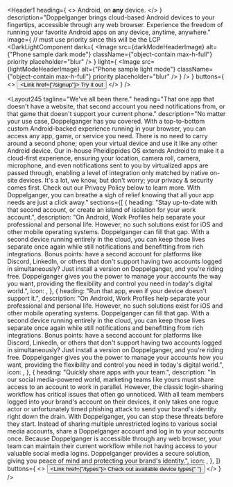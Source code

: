 
<Header1
  heading={
    <>
      Android, on <strong>any</strong> device.
    </>
  }
  description="Doppelganger brings cloud-based Android devices to your fingertips, accessible through any web browser. Experience the freedom of running your favorite Android apps on any device, anytime, anywhere."
  image={
    // must use priority since this will be the LCP
    <DarkLightComponent
      dark={
        <Image
          src={darkModeHeaderImage}
          alt={"Phone sample dark mode"}
          className={"object-contain max-h-full"}
          priority
          placeholder="blur"
        />
      }
      light={
        <Image
          src={lightModeHeaderImage}
          alt={"Phone sample light mode"}
          className={"object-contain max-h-full"}
          priority
          placeholder="blur"
        />
      }
    />
  }
  buttons={
    <>
      <Button asChild>
        <Link href={"/signup"}>
          Try it out
          <LuArrowRight className="ml-1 h-4 w-4" />
        </Link>
      </Button>
      <ScrollerButton />
    </>
  }
/>

<Layout245
  tagline="We've all been there."
  heading="That one app that doesn't have a website, that second account you need notifications from, or that game that doesn't support your current phone."
  description="No matter your use case, Doppelganger has you covered. With a top-to-bottom custom Android-backed experience running in your browser, you can access any app, game, or service you need. There is no need to carry around a second phone; open your virtual device and use it like any other Android device. Our in-house Pheidippides OS extends Android to make it a cloud-first experience, ensuring your location, camera roll, camera, microphone, and even notifications sent to you by virtualized apps are passed through, enabling a level of integration only matched by native on-site devices. It's a lot, we know, but don't worry; your privacy & security comes first. Check out our Privacy Policy below to learn more. With Doppelganger, you can breathe a sigh of relief knowing that all your app needs are just a click away."
  sections={[
    {
      heading:
        "Stay up-to-date with that second account, or create an island of isolation for your work account.",
      description:
        "On Android, Work Profiles help separate your professional and personal life. However, no such solutions exist for iOS and other mobile operating systems. Doppelganger can fill that gap. With a second device running entirely in the cloud, you can keep those lives separate once again while still notifications and benefitting from rich integrations. Bonus points: have a second account for platforms like Discord, LinkedIn, or others that don't support having two accounts logged in simultaneously? Just install a version on Doppelganger, and you're riding free. Doppelganger gives you the power to manage your accounts the way you want, providing the flexibility and control you need in today's digital world.",
      icon: <BsSignpostSplit className="h-12 w-12" />,
    },
    {
      heading: "Run that app, even if your device doesn't support it.",
      description:
        "On Android, Work Profiles help separate your professional and personal life. However, no such solutions exist for iOS and other mobile operating systems. Doppelganger can fill that gap. With a second device running entirely in the cloud, you can keep those lives separate once again while still notifications and benefitting from rich integrations. Bonus points: have a second account for platforms like Discord, LinkedIn, or others that don't support having two accounts logged in simultaneously? Just install a version on Doppelganger, and you're riding free. Doppelganger gives you the power to manage your accounts how you want, providing the flexibility and control you need in today's digital world.",
      icon: <MdDevicesOther className="h-12 w-12" />,
    },
    {
      heading: "Quickly share apps with your team.",
      description:
        "In our social media-powered world, marketing teams like yours must share access to an account to work in parallel. However, the classic login-sharing workflow has critical issues that often go unnoticed. With all team members logged into your brand's account on their devices, it only takes one rogue actor or unfortunately timed phishing attack to send your brand's identity right down the drain. With Doppelganger, you can stop these threats before they start. Instead of sharing multiple unrestricted logins to various social media accounts, share a Doppelganger account and log in to your accounts once. Because Doppelganger is accessible through any web browser, your team can maintain their current workflow while not having access to your valuable social media logins. Doppelganger provides a secure solution, giving you peace of mind and protecting your brand's identity.",
      icon: <AiOutlineTeam className="h-12 w-12" />,
    },
  ]}
  buttons={
    <>
      <Button asChild>
        <Link href={"/types"}>
          Check out available device types{" "}
          <LuArrowRight className="ml-1 h-4 w-4" />
        </Link>
      </Button>
    </>
  }
/>
